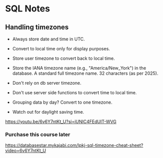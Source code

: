 # SQL Notes

## Handling timezones

- Always store date and time in UTC.
- Convert to local time only for display purposes.
- Store user timezone to convert back to local time.
- Store the IANA timezone name (e.g., "America/New_York") in the database. A standard full timezone name. 32 characters (as per 2025).

- Don't rely on db server timezone.
- Don't use server side functions to convert time to local time.
- Grouping data by day? Convert to one timezone.
- Watch out for daylight saving time.


https://youtu.be/6v6Y7ntKt_U?si=iUNIC4FEdUIT-WVG


### Purchase this course later 

https://databasestar.mykajabi.com/lpkj-sql-timezone-cheat-sheet?video=6v6Y7ntKt_U


